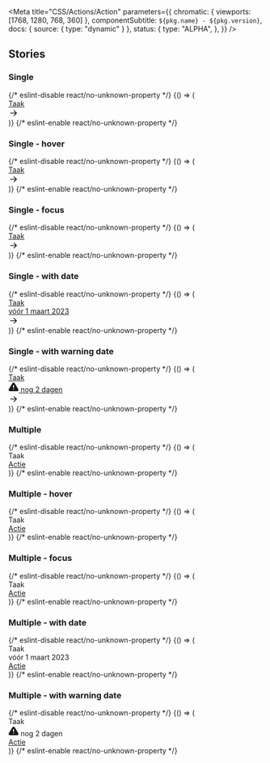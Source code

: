 

<Meta
  title="CSS/Actions/Action"
  parameters={{
    chromatic: { viewports: [1768, 1280, 768, 360] },
    componentSubtitle: `${pkg.name} - ${pkg.version}`,
    docs: { source: { type: "dynamic" } },
    status: {
      type: "ALPHA",
    },
  }}
/>

<Description markdown={readme} />

## Stories

### Single

<Canvas>
  {/* eslint-disable react/no-unknown-property */}
  <Story name="Single">
    {() => (
      <a href="#example" class="denhaag-action denhaag-action--single">
        <div class="denhaag-action__content">Taak</div>
        <div class="denhaag-action__details">
          <div class="denhaag-action__actions">
            <svg
              class="denhaag-action__link-icon"
              xmlns="http://www.w3.org/2000/svg"
              width="20"
              height="21"
              viewBox="0 0 20 21"
              fill="none"
            >
              <path
                d="M10.2438 4.9107C10.5692 4.58527 11.0968 4.58527 11.4223 4.9107L16.4223 9.9107C16.5785 10.067 16.6663 10.2789 16.6663 10.5C16.6663 10.721 16.5785 10.9329 16.4223 11.0892L11.4223 16.0892C11.0968 16.4147 10.5692 16.4147 10.2438 16.0892C9.91831 15.7638 9.91832 15.2361 10.2438 14.9107L13.8212 11.3333L4.16634 11.3333C3.7061 11.3333 3.33301 10.9602 3.33301 10.5C3.33301 10.0397 3.7061 9.66663 4.16634 9.66663L13.8212 9.66663L10.2438 6.08921C9.91831 5.76378 9.91831 5.23614 10.2438 4.9107Z"
                fill="currentColor"
              />
            </svg>
          </div>
        </div>
      </a>
    )}
  </Story>
  {/* eslint-enable react/no-unknown-property */}
</Canvas>

### Single - hover

<Canvas>
  {/* eslint-disable react/no-unknown-property */}
  <Story name="Single - hover">
    {() => (
      <a href="#example" class="denhaag-action denhaag-action--single denhaag-action--hover">
        <div class="denhaag-action__content">Taak</div>
        <div class="denhaag-action__details">
          <div class="denhaag-action__actions">
            <svg
              class="denhaag-action__link-icon"
              xmlns="http://www.w3.org/2000/svg"
              width="20"
              height="21"
              viewBox="0 0 20 21"
              fill="none"
            >
              <path
                d="M10.2438 4.9107C10.5692 4.58527 11.0968 4.58527 11.4223 4.9107L16.4223 9.9107C16.5785 10.067 16.6663 10.2789 16.6663 10.5C16.6663 10.721 16.5785 10.9329 16.4223 11.0892L11.4223 16.0892C11.0968 16.4147 10.5692 16.4147 10.2438 16.0892C9.91831 15.7638 9.91832 15.2361 10.2438 14.9107L13.8212 11.3333L4.16634 11.3333C3.7061 11.3333 3.33301 10.9602 3.33301 10.5C3.33301 10.0397 3.7061 9.66663 4.16634 9.66663L13.8212 9.66663L10.2438 6.08921C9.91831 5.76378 9.91831 5.23614 10.2438 4.9107Z"
                fill="currentColor"
              />
            </svg>
          </div>
        </div>
      </a>
    )}
  </Story>
  {/* eslint-enable react/no-unknown-property */}
</Canvas>

### Single - focus

<Canvas>
  {/* eslint-disable react/no-unknown-property */}
  <Story name="Single - focus">
    {() => (
      <a href="#example" class="denhaag-action denhaag-action--single denhaag-action--focus">
        <div class="denhaag-action__content">Taak</div>
        <div class="denhaag-action__details">
          <div class="denhaag-action__actions">
            <svg
              class="denhaag-action__link-icon"
              xmlns="http://www.w3.org/2000/svg"
              width="20"
              height="21"
              viewBox="0 0 20 21"
              fill="none"
            >
              <path
                d="M10.2438 4.9107C10.5692 4.58527 11.0968 4.58527 11.4223 4.9107L16.4223 9.9107C16.5785 10.067 16.6663 10.2789 16.6663 10.5C16.6663 10.721 16.5785 10.9329 16.4223 11.0892L11.4223 16.0892C11.0968 16.4147 10.5692 16.4147 10.2438 16.0892C9.91831 15.7638 9.91832 15.2361 10.2438 14.9107L13.8212 11.3333L4.16634 11.3333C3.7061 11.3333 3.33301 10.9602 3.33301 10.5C3.33301 10.0397 3.7061 9.66663 4.16634 9.66663L13.8212 9.66663L10.2438 6.08921C9.91831 5.76378 9.91831 5.23614 10.2438 4.9107Z"
                fill="currentColor"
              />
            </svg>
          </div>
        </div>
      </a>
    )}
  </Story>
  {/* eslint-enable react/no-unknown-property */}
</Canvas>

### Single - with date

<Canvas>
  {/* eslint-disable react/no-unknown-property */}
  <Story name="Single - with date">
    {() => (
      <a href="#example" class="denhaag-action denhaag-action--single">
        <div class="denhaag-action__content">Taak</div>
        <div class="denhaag-action__details">
          <div class="denhaag-action__date">
            <span>vóór 1 maart 2023</span>
          </div>
          <div class="denhaag-action__actions">
            <svg
              class="denhaag-action__link-icon"
              xmlns="http://www.w3.org/2000/svg"
              width="20"
              height="21"
              viewBox="0 0 20 21"
              fill="none"
            >
              <path
                d="M10.2438 4.9107C10.5692 4.58527 11.0968 4.58527 11.4223 4.9107L16.4223 9.9107C16.5785 10.067 16.6663 10.2789 16.6663 10.5C16.6663 10.721 16.5785 10.9329 16.4223 11.0892L11.4223 16.0892C11.0968 16.4147 10.5692 16.4147 10.2438 16.0892C9.91831 15.7638 9.91832 15.2361 10.2438 14.9107L13.8212 11.3333L4.16634 11.3333C3.7061 11.3333 3.33301 10.9602 3.33301 10.5C3.33301 10.0397 3.7061 9.66663 4.16634 9.66663L13.8212 9.66663L10.2438 6.08921C9.91831 5.76378 9.91831 5.23614 10.2438 4.9107Z"
                fill="currentColor"
              />
            </svg>
          </div>
        </div>
      </a>
    )}
  </Story>
  {/* eslint-enable react/no-unknown-property */}
</Canvas>

### Single - with warning date

<Canvas>
  {/* eslint-disable react/no-unknown-property */}
  <Story name="Single - with warning date">
    {() => (
      <a href="#example" class="denhaag-action denhaag-action--single">
        <div class="denhaag-action__content">Taak</div>
        <div class="denhaag-action__details">
          <div class="denhaag-action__date denhaag-action__date--warning">
            <svg
              class="denhaag-action__warning-icon"
              xmlns="http://www.w3.org/2000/svg"
              width="20"
              height="21"
              viewBox="0 0 20 21"
              fill="none"
            >
              <g clip-path="url(#clip0_35868_30297)">
                <path
                  d="M8.57465 3.71672L1.51632 15.5C1.37079 15.7521 1.29379 16.0378 1.29298 16.3288C1.29216 16.6198 1.36756 16.906 1.51167 17.1588C1.65579 17.4116 1.86359 17.6223 2.11441 17.7699C2.36523 17.9175 2.65032 17.9969 2.94132 18H17.058C17.349 17.9969 17.6341 17.9175 17.8849 17.7699C18.1357 17.6223 18.3435 17.4116 18.4876 17.1588C18.6317 16.906 18.7071 16.6198 18.7063 16.3288C18.7055 16.0378 18.6285 15.7521 18.483 15.5L11.4247 3.71672C11.2761 3.4718 11.0669 3.26931 10.8173 3.12879C10.5677 2.98826 10.2861 2.91443 9.99965 2.91443C9.71321 2.91443 9.43159 2.98826 9.18199 3.12879C8.93238 3.26931 8.72321 3.4718 8.57465 3.71672Z"
                  fill="currentColor"
                  stroke="currentColor"
                  stroke-width="2"
                  stroke-linecap="round"
                  stroke-linejoin="round"
                />
                <path
                  d="M10 14.6666H10.0083"
                  stroke="white"
                  stroke-width="2"
                  stroke-linecap="round"
                  stroke-linejoin="round"
                />
                <path
                  d="M10 8V11.3333"
                  stroke="white"
                  stroke-width="2"
                  stroke-linecap="round"
                  stroke-linejoin="round"
                />
              </g>
              <defs>
                <clipPath id="clip0_35868_30297">
                  <rect width="20" height="20" fill="white" transform="translate(0 0.5)" />
                </clipPath>
              </defs>
            </svg>
            <span>nog 2 dagen</span>
          </div>
          <div class="denhaag-action__actions">
            <svg
              class="denhaag-action__link-icon"
              xmlns="http://www.w3.org/2000/svg"
              width="20"
              height="21"
              viewBox="0 0 20 21"
              fill="none"
            >
              <path
                d="M10.2438 4.9107C10.5692 4.58527 11.0968 4.58527 11.4223 4.9107L16.4223 9.9107C16.5785 10.067 16.6663 10.2789 16.6663 10.5C16.6663 10.721 16.5785 10.9329 16.4223 11.0892L11.4223 16.0892C11.0968 16.4147 10.5692 16.4147 10.2438 16.0892C9.91831 15.7638 9.91832 15.2361 10.2438 14.9107L13.8212 11.3333L4.16634 11.3333C3.7061 11.3333 3.33301 10.9602 3.33301 10.5C3.33301 10.0397 3.7061 9.66663 4.16634 9.66663L13.8212 9.66663L10.2438 6.08921C9.91831 5.76378 9.91831 5.23614 10.2438 4.9107Z"
                fill="currentColor"
              />
            </svg>
          </div>
        </div>
      </a>
    )}
  </Story>
  {/* eslint-enable react/no-unknown-property */}
</Canvas>

### Multiple

<Canvas>
  {/* eslint-disable react/no-unknown-property */}
  <Story name="Multiple">
    {() => (
      <div class="denhaag-action">
        <div class="denhaag-action__content">Taak</div>
        <div class="denhaag-action__details">
          <div class="denhaag-action__actions">
            <a href="#example" class="denhaag-button">
              Actie
            </a>
          </div>
        </div>
      </div>
    )}
  </Story>
  {/* eslint-enable react/no-unknown-property */}
</Canvas>

### Multiple - hover

<Canvas>
  {/* eslint-disable react/no-unknown-property */}
  <Story name="Multiple - hover">
    {() => (
      <div class="denhaag-action">
        <div class="denhaag-action__content">Taak</div>
        <div class="denhaag-action__details">
          <div class="denhaag-action__actions">
            <a href="#example" class="denhaag-button denhaag-button--hover">
              Actie
            </a>
          </div>
        </div>
      </div>
    )}
  </Story>
  {/* eslint-enable react/no-unknown-property */}
</Canvas>

### Multiple - focus

<Canvas>
  {/* eslint-disable react/no-unknown-property */}
  <Story name="Multiple - focus">
    {() => (
      <div class="denhaag-action">
        <div class="denhaag-action__content">Taak</div>
        <div class="denhaag-action__details">
          <div class="denhaag-action__actions">
            <a href="#example" class="denhaag-button denhaag-button--focus">
              Actie
            </a>
          </div>
        </div>
      </div>
    )}
  </Story>
  {/* eslint-enable react/no-unknown-property */}
</Canvas>

### Multiple - with date

<Canvas>
  {/* eslint-disable react/no-unknown-property */}
  <Story name="Multiple - with date">
    {() => (
      <div class="denhaag-action">
        <div class="denhaag-action__content">Taak</div>
        <div class="denhaag-action__details">
          <div class="denhaag-action__date">
            <span>vóór 1 maart 2023</span>
          </div>
          <div class="denhaag-action__actions">
            <a href="#example" class="denhaag-button">
              Actie
            </a>
          </div>
        </div>
      </div>
    )}
  </Story>
  {/* eslint-enable react/no-unknown-property */}
</Canvas>

### Multiple - with warning date

<Canvas>
  {/* eslint-disable react/no-unknown-property */}
  <Story name="Multiple - with warning date">
    {() => (
      <div class="denhaag-action">
        <div class="denhaag-action__content">Taak</div>
        <div class="denhaag-action__details">
          <div class="denhaag-action__date denhaag-action__date--warning">
            <svg
              class="denhaag-action__warning-icon"
              xmlns="http://www.w3.org/2000/svg"
              width="20"
              height="21"
              viewBox="0 0 20 21"
              fill="none"
            >
              <g clip-path="url(#clip0_35868_30297)">
                <path
                  d="M8.57465 3.71672L1.51632 15.5C1.37079 15.7521 1.29379 16.0378 1.29298 16.3288C1.29216 16.6198 1.36756 16.906 1.51167 17.1588C1.65579 17.4116 1.86359 17.6223 2.11441 17.7699C2.36523 17.9175 2.65032 17.9969 2.94132 18H17.058C17.349 17.9969 17.6341 17.9175 17.8849 17.7699C18.1357 17.6223 18.3435 17.4116 18.4876 17.1588C18.6317 16.906 18.7071 16.6198 18.7063 16.3288C18.7055 16.0378 18.6285 15.7521 18.483 15.5L11.4247 3.71672C11.2761 3.4718 11.0669 3.26931 10.8173 3.12879C10.5677 2.98826 10.2861 2.91443 9.99965 2.91443C9.71321 2.91443 9.43159 2.98826 9.18199 3.12879C8.93238 3.26931 8.72321 3.4718 8.57465 3.71672Z"
                  fill="currentColor"
                  stroke="currentColor"
                  stroke-width="2"
                  stroke-linecap="round"
                  stroke-linejoin="round"
                />
                <path
                  d="M10 14.6666H10.0083"
                  stroke="white"
                  stroke-width="2"
                  stroke-linecap="round"
                  stroke-linejoin="round"
                />
                <path
                  d="M10 8V11.3333"
                  stroke="white"
                  stroke-width="2"
                  stroke-linecap="round"
                  stroke-linejoin="round"
                />
              </g>
              <defs>
                <clipPath id="clip0_35868_30297">
                  <rect width="20" height="20" fill="white" transform="translate(0 0.5)" />
                </clipPath>
              </defs>
            </svg>
            <span>nog 2 dagen</span>
          </div>
          <div class="denhaag-action__actions">
            <a href="#example" class="denhaag-button">
              Actie
            </a>
          </div>
        </div>
      </div>
    )}
  </Story>
  {/* eslint-enable react/no-unknown-property */}
</Canvas>
